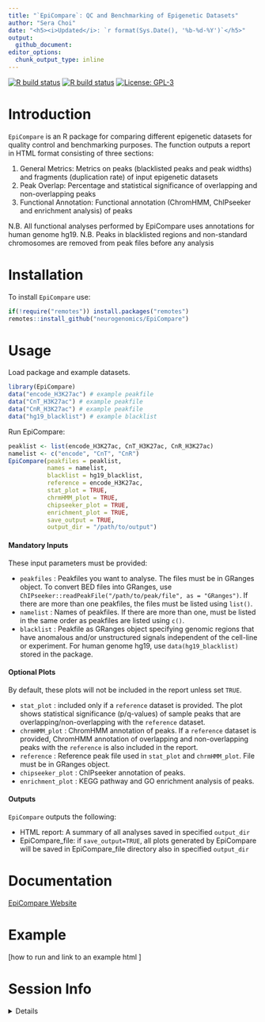 ```yaml
---
title: "`EpiCompare`: QC and Benchmarking of Epigenetic Datasets"
author: "Sera Choi"
date: "<h5><i>Updated</i>: `r format(Sys.Date(), '%b-%d-%Y')`</h5>"
output: 
  github_document:
editor_options:
  chunk_output_type: inline
---
```


<!-- badges: start -->
<!-- badger::badge_codecov() -->
<!-- copied from MungeSumstats README.Rmd -->
<!-- badger::badge_lifecycle("stable", "green") -->
<!-- badger::badge_last_commit()  -->
<!-- badger::badge_license() -->
[![R build status](https://github.com/neurogenomics/EpiCompare/workflows/R-CMD-check-bioc/badge.svg)](https://github.com/neurogenomics/EpiCompare/actions) 
[![R build status](https://github.com/neurogenomics/EpiCompare/workflows/DockerHub/badge.svg)](https://github.com/neurogenomics/EpiCompare/actions) 
[![License: GPL-3](https://img.shields.io/badge/license-GPL--3-blue.svg)](https://cran.r-project.org/web/licenses/GPL-3)
<!-- badges: end --> 

# Introduction 

`EpiCompare` is an R package for comparing different epigenetic datasets for quality control and benchmarking purposes. The function outputs a report in HTML format consisting of three sections:

1. General Metrics: Metrics on peaks (blacklisted peaks and peak widths) and fragments (duplication rate) of input epigenetic datasets 
2. Peak Overlap: Percentage and statistical significance of overlapping and non-overlapping peaks 
3. Functional Annotation: Functional annotation (ChromHMM, ChIPseeker and enrichment analysis) of peaks 

N.B. All functional analyses performed by EpiCompare uses annotations for human genome hg19. 
N.B. Peaks in blacklisted regions and non-standard chromosomes are removed from peak files before any analysis

# Installation 

To install `EpiCompare` use:

```R
if(!require("remotes")) install.packages("remotes")
remotes::install_github("neurogenomics/EpiCompare")
```

# Usage 

Load package and example datasets.

```R
library(EpiCompare)
data("encode_H3K27ac") # example peakfile
data("CnT_H3K27ac") # example peakfile
data("CnR_H3K27ac") # example peakfile
data("hg19_blacklist") # example blacklist 
```

Run EpiCompare: 

```R
peaklist <- list(encode_H3K27ac, CnT_H3K27ac, CnR_H3K27ac) 
namelist <- c("encode", "CnT", "CnR")
EpiCompare(peakfiles = peaklist,
           names = namelist,
           blacklist = hg19_blacklist,
           reference = encode_H3K27ac,
           stat_plot = TRUE,
           chrmHMM_plot = TRUE,
           chipseeker_plot = TRUE,
           enrichment_plot = TRUE,
           save_output = TRUE,
           output_dir = "/path/to/output")
```

#### Mandatory Inputs 

These input parameters must be provided: 

* `peakfiles` : Peakfiles you want to analyse. The files must be in GRanges object. To convert BED files into 
GRanges, use `ChIPseeker::readPeakFile("/path/to/peak/file", as = "GRanges")`. If there are more than one peakfiles, the files must be listed using `list()`. 
* `namelist` : Names of peakfiles. If there are more than one, must be listed in the same order as peakfiles are listed using `c()`.
* `blacklist` : Peakfile as GRanges object specifying genomic regions that have anomalous and/or unstructured signals independent of the cell-line or experiment. For human genome hg19, use `data(hg19_blacklist)` stored in the package.

#### Optional Plots 

By default, these plots will not be included in the report unless set `TRUE`. 

* `stat_plot` : included only if a `reference` dataset is provided. The plot shows statistical significance (p/q-values) of sample peaks that are overlapping/non-overlapping with the `reference` dataset. 
* `chrmHMM_plot` : ChromHMM annotation of peaks. If a `reference` dataset is provided, ChromHMM annotation of overlapping and non-overlapping peaks with the `reference` is also included in the report. 
* `reference` : Reference peak file used in `stat_plot` and `chrmHMM_plot`. File must be in GRanges object.  
* `chipseeker_plot` : ChIPseeker annotation of peaks.
* `enrichment_plot` : KEGG pathway and GO enrichment analysis of peaks. 

#### Outputs 

`EpiCompare` outputs the following:

* HTML report: A summary of all analyses saved in specified `output_dir`
* EpiCompare_file: if `save_output=TRUE`, all plots generated by EpiCompare will be saved in EpiCompare_file directory also in specified `output_dir`

# Documentation

[EpiCompare Website](https://neurogenomics.github.io/EpiCompare)

# Example 

[how to run and link to an example html ]

# Session Info

<details>

```r
utils::sessionInfo()
```

</details>














